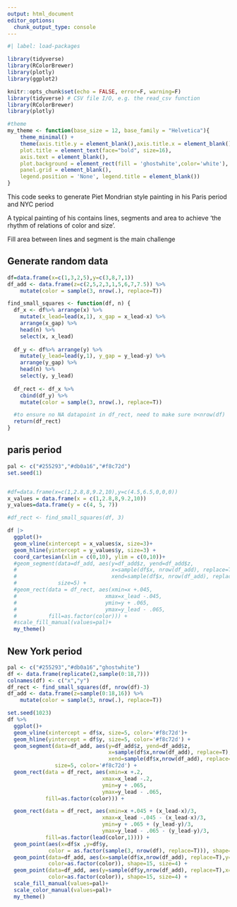```yaml
---
output: html_document
editor_options: 
  chunk_output_type: console
---
```


```r
#| label: load-packages

library(tidyverse)
library(RColorBrewer)
library(plotly) 
library(ggplot2)
```

```r
knitr::opts_chunk$set(echo = FALSE, error=F, warning=F)
library(tidyverse) # CSV file I/O, e.g. the read_csv function
library(RColorBrewer)
library(plotly) 

#theme
my_theme <- function(base_size = 12, base_family = "Helvetica"){
    theme_minimal() +
    theme(axis.title.y = element_blank(),axis.title.x = element_blank(),
    plot.title = element_text(face="bold", size=16),
    axis.text = element_blank(),
    plot.background = element_rect(fill = 'ghostwhite',color='white'),
    panel.grid = element_blank(),
    legend.position = 'None', legend.title = element_blank())
}

```

This code seeks to generate Piet Mondrian style painting in his Paris period and NYC period

A typical painting of his contains lines, segments and area to achieve 'the rhythm of relations of color and size'.

Fill area between lines and segment is the main challenge

## Generate random data

```r
df=data.frame(x=c(1,3,2,5),y=c(3,8,7,1))
df_add <- data.frame(z=c(2,5,2,3,1,5,6,7,7.5)) %>% 
    mutate(color = sample(3, nrow(.), replace=T))
```

```r
find_small_squares <- function(df, n) {
  df_x <- df%>% arrange(x) %>%
    mutate(x_lead=lead(x,1), x_gap = x_lead-x) %>%
    arrange(x_gap) %>%
    head(n) %>% 
    select(x, x_lead)
  
  df_y <- df%>% arrange(y) %>%
    mutate(y_lead=lead(y,1), y_gap = y_lead-y) %>%
    arrange(y_gap) %>%
    head(n) %>% 
    select(y, y_lead)
  
  df_rect <- df_x %>% 
    cbind(df_y) %>% 
    mutate(color = sample(3, nrow(.), replace=T))

  #to ensure no NA datapoint in df_rect, need to make sure n<nrow(df)  
  return(df_rect)
}
```

## paris period

```r
pal <- c("#255293","#db0a16","#f8c72d")
set.seed(1)


#df=data.frame(x=c(1,2.8,8,9.2,10),y=c(4.5,6.5,0,0,0))
x_values = data.frame(x = c(1,2.8,8,9.2,10))
y_values=data.frame(y = c(4, 5, 7))

#df_rect <- find_small_squares(df, 3)

df |>
  ggplot()+
  geom_vline(xintercept = x_values$x, size=3)+
  geom_hline(yintercept = y_values$y, size=3) + 
  coord_cartesian(xlim = c(0,10), ylim = c(0,10))+
  #geom_segment(data=df_add, aes(y=df_add$z, yend=df_add$z,
  #                              x=sample(df$x, nrow(df_add), replace=T),
  #                              xend=sample(df$x, nrow(df_add), replace=T)),
  #             size=5) +
  #geom_rect(data = df_rect, aes(xmin=x +.045,
  #                            xmax=x_lead -.045,
  #                            ymin=y + .065,
  #                            ymax=y_lead - .065,
  #          fill=as.factor(color))) +
  #scale_fill_manual(values=pal)+
  my_theme() 

```

## New York period

```r
pal <- c("#255293","#db0a16","ghostwhite")
df <- data.frame(replicate(2,sample(0:18,7)))
colnames(df) <- c("x","y")
df_rect <- find_small_squares(df, nrow(df)-3)
df_add <- data.frame(z=sample(0:18,16)) %>% 
    mutate(color = sample(3, nrow(.), replace=T))

set.seed(1023)
df %>% 
  ggplot()+
  geom_vline(xintercept = df$x, size=5, color='#f8c72d')+
  geom_hline(yintercept = df$y, size=5, color='#f8c72d') + 
  geom_segment(data=df_add, aes(y=df_add$z, yend=df_add$z,
                                x=sample(df$x,nrow(df_add), replace=T),
                                xend=sample(df$x,nrow(df_add), replace=T)),
               size=5, color='#f8c72d') +
  geom_rect(data = df_rect, aes(xmin=x +.2,
                              xmax=x_lead -.2,
                              ymin=y + .065,
                              ymax=y_lead - .065,
            fill=as.factor(color))) +

  geom_rect(data = df_rect, aes(xmin=x +.045 + (x_lead-x)/3,
                              xmax=x_lead -.045 - (x_lead-x)/3,
                              ymin=y + .065 + (y_lead-y)/3,
                              ymax=y_lead - .065 - (y_lead-y)/3,
            fill=as.factor(lead(color,1)))) +
  geom_point(aes(x=df$x ,y=df$y, 
             color = as.factor(sample(3, nrow(df), replace=T))), shape=15, size=4)+
  geom_point(data=df_add, aes(x=sample(df$x,nrow(df_add), replace=T),y=df_add$z, 
             color=as.factor(color)), shape=15, size=4) +
  geom_point(data=df_add, aes(y=sample(df$y,nrow(df_add), replace=T),x=df_add$z, 
             color=as.factor(color)), shape=15, size=4) +
  scale_fill_manual(values=pal)+
  scale_color_manual(values=pal)+
  my_theme()
```
